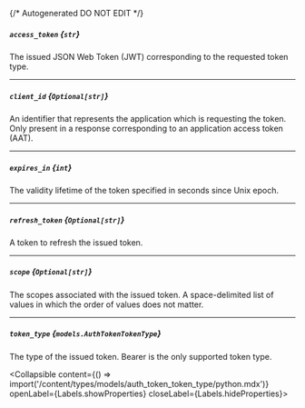 {/* Autogenerated DO NOT EDIT  */}

##### `access_token` *{`str`}*
The issued JSON Web Token (JWT) corresponding to the requested
token type.


---
##### `client_id` *{`Optional[str]`}*
An identifier that represents the application which is requesting
the token. Only present in a response corresponding to an
application access token (AAT).


---
##### `expires_in` *{`int`}*
The validity lifetime of the token specified in seconds since Unix
epoch.


---
##### `refresh_token` *{`Optional[str]`}*
A token to refresh the issued token.

---
##### `scope` *{`Optional[str]`}*
The scopes associated with the issued token. A space\-delimited list
of values in which the order of values does not matter.


---
##### `token_type` *{`models.AuthTokenTokenType`}*
The type of the issued token. Bearer is the only supported token type.

<Collapsible content={() => import('/content/types/models/auth_token_token_type/python.mdx')} openLabel={Labels.showProperties} closeLabel={Labels.hideProperties}>
</Collapsible>


